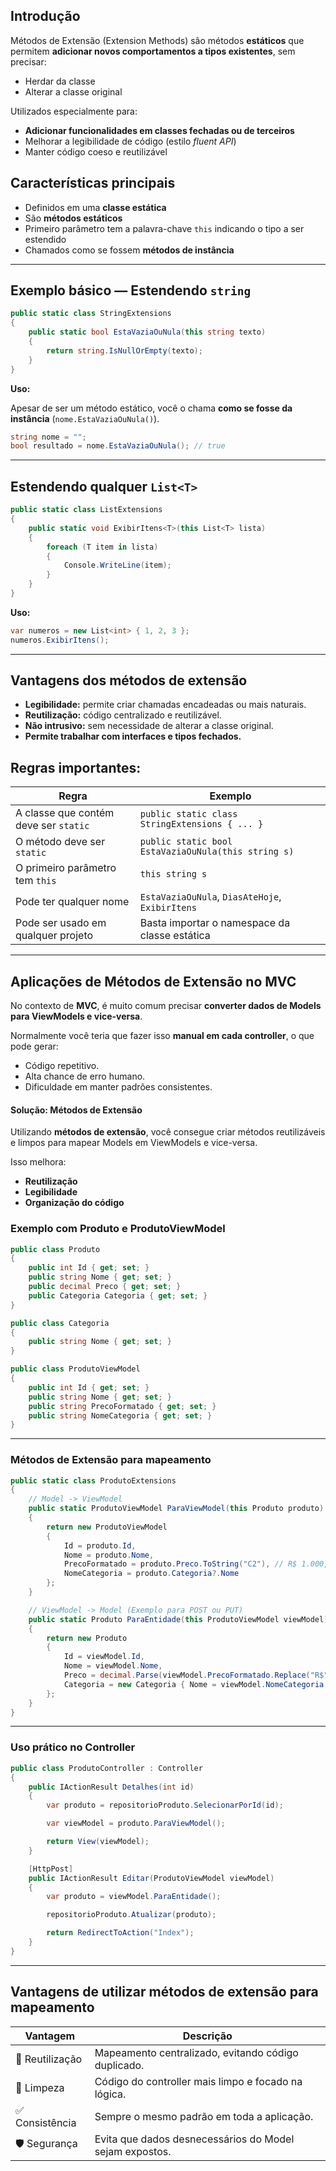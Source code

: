 ## Introdução

Métodos de Extensão (Extension Methods) são métodos **estáticos** que permitem **adicionar novos comportamentos a tipos existentes**, sem precisar:

- Herdar da classe
- Alterar a classe original

Utilizados especialmente para:

- **Adicionar funcionalidades em classes fechadas ou de terceiros**
- Melhorar a legibilidade de código (estilo _fluent API_)
- Manter código coeso e reutilizável
## Características principais

- Definidos em uma **classe estática**
- São **métodos estáticos**
- Primeiro parâmetro tem a palavra-chave `this` indicando o tipo a ser estendido
- Chamados como se fossem **métodos de instância**

---
## Exemplo básico — Estendendo `string`

```cs
public static class StringExtensions
{
    public static bool EstaVaziaOuNula(this string texto)
    {
        return string.IsNullOrEmpty(texto);
    }
}
```

**Uso:**

Apesar de ser um método estático, você o chama **como se fosse da instância** (`nome.EstaVaziaOuNula()`).

```cs
string nome = "";
bool resultado = nome.EstaVaziaOuNula(); // true
```

---
## Estendendo qualquer `List<T>`

```cs
public static class ListExtensions
{
    public static void ExibirItens<T>(this List<T> lista)
    {
        foreach (T item in lista)
        {
            Console.WriteLine(item);
        }
    }
}
```

**Uso:**

```cs
var numeros = new List<int> { 1, 2, 3 };
numeros.ExibirItens();
```

---
## Vantagens dos métodos de extensão

- **Legibilidade:** permite criar chamadas encadeadas ou mais naturais.
- **Reutilização:** código centralizado e reutilizável.
- **Não intrusivo:** sem necessidade de alterar a classe original.
- **Permite trabalhar com interfaces e tipos fechados.**

## Regras importantes:

|Regra|Exemplo|
|---|---|
|A classe que contém deve ser `static`|`public static class StringExtensions { ... }`|
|O método deve ser `static`|`public static bool EstaVaziaOuNula(this string s)`|
|O primeiro parâmetro tem `this`|`this string s`|
|Pode ter qualquer nome|`EstaVaziaOuNula`, `DiasAteHoje`, `ExibirItens`|
|Pode ser usado em qualquer projeto|Basta importar o namespace da classe estática|

---
## Aplicações de Métodos de Extensão no MVC

No contexto de **MVC**, é muito comum precisar **converter dados de Models para ViewModels e vice-versa**.

Normalmente você teria que fazer isso **manual em cada controller**, o que pode gerar:
- Código repetitivo.
- Alta chance de erro humano.
- Dificuldade em manter padrões consistentes.
#### Solução: Métodos de Extensão

Utilizando **métodos de extensão**, você consegue criar métodos reutilizáveis e limpos para mapear Models em ViewModels e vice-versa.

Isso melhora:

- **Reutilização**
- **Legibilidade**
- **Organização do código**
### Exemplo com Produto e ProdutoViewModel

```cs
public class Produto
{
    public int Id { get; set; }
    public string Nome { get; set; }
    public decimal Preco { get; set; }
    public Categoria Categoria { get; set; }
}

public class Categoria
{
    public string Nome { get; set; }
}
```

```cs
public class ProdutoViewModel
{
    public int Id { get; set; }
    public string Nome { get; set; }
    public string PrecoFormatado { get; set; }
    public string NomeCategoria { get; set; }
}
```

---
### Métodos de Extensão para mapeamento

```cs
public static class ProdutoExtensions
{
    // Model -> ViewModel
    public static ProdutoViewModel ParaViewModel(this Produto produto)
    {
        return new ProdutoViewModel
        {
            Id = produto.Id,
            Nome = produto.Nome,
            PrecoFormatado = produto.Preco.ToString("C2"), // R$ 1.000,00
            NomeCategoria = produto.Categoria?.Nome
        };
    }

    // ViewModel -> Model (Exemplo para POST ou PUT)
    public static Produto ParaEntidade(this ProdutoViewModel viewModel)
    {
        return new Produto
        {
            Id = viewModel.Id,
            Nome = viewModel.Nome,
            Preco = decimal.Parse(viewModel.PrecoFormatado.Replace("R$", "").Trim()),
            Categoria = new Categoria { Nome = viewModel.NomeCategoria }
        };
    }
}
```

---
### Uso prático no Controller

```cs
public class ProdutoController : Controller
{
    public IActionResult Detalhes(int id)
    {
        var produto = repositorioProduto.SelecionarPorId(id);

        var viewModel = produto.ParaViewModel();

        return View(viewModel);
    }

    [HttpPost]
    public IActionResult Editar(ProdutoViewModel viewModel)
    {
        var produto = viewModel.ParaEntidade();

        repositorioProduto.Atualizar(produto);

        return RedirectToAction("Index");
    }
}
```

---
## Vantagens de utilizar métodos de extensão para mapeamento

| Vantagem        | Descrição                                               |
| --------------- | ------------------------------------------------------- |
| 🔁 Reutilização | Mapeamento centralizado, evitando código duplicado.     |
| 🧹 Limpeza      | Código do controller mais limpo e focado na lógica.     |
| ✅ Consistência  | Sempre o mesmo padrão em toda a aplicação.              |
| 🛡 Segurança    | Evita que dados desnecessários do Model sejam expostos. |
